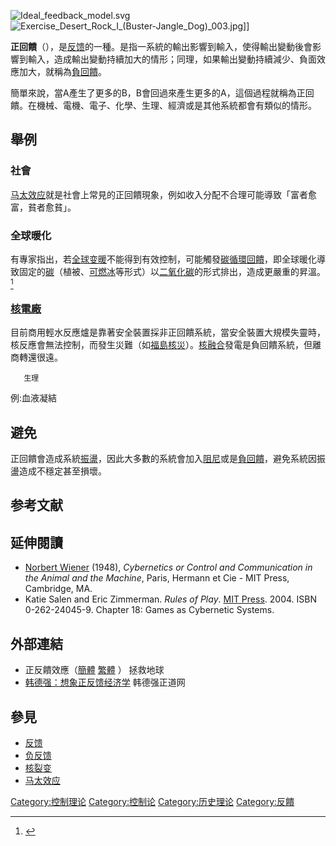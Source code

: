 {{NoteTA
|T=zh-cn:正反馈;zh-hk:正反饋;zh-tw:正回饋;
|1=zh-cn:反馈;zh-hk:反饋; zh-tw:回饋;
|2=zh-cn:全球变暖;zh-tw:全球暖化;
}}
{{Expand English|Positive feedback}}
[[File:Ideal_feedback_model.svg|thumb]]
[[File:Exercise_Desert_Rock_I_(Buster-Jangle_Dog)_003.jpg|thumb]]]]

'''正回饋'''（{{Lang-en|positive feedback}}），是[[反馈|反馈]]的一種。是指一系統的輸出影響到輸入，使得輸出變動後會影響到輸入，造成輸出變動持續加大的情形；同理，如果輸出變動持續減少、負面效應加大，就稱為[[負回饋|負回饋]]。

簡單來說，當A產生了更多的B，B會回過來產生更多的A，這個過程就稱為正回饋。在機械、電機、電子、化學、生理、經濟或是其他系統都會有類似的情形。

== 舉例 ==
=== 社會 ===
[[马太效应|马太效应]]就是社會上常見的正回饋現象，例如收入分配不合理可能導致「富者愈富，貧者愈貧」。

===全球暖化 ===
有專家指出，若[[全球变暖|全球变暖]]不能得到有效控制，可能觸發[[碳循環回饋|碳循環回饋]]，即全球暖化導致固定的[[碳|碳]]（植被、[[可燃冰|可燃冰]]等形式）以[[二氧化碳|二氧化碳]]的形式排出，造成更嚴重的昇溫。<ref>{{cite book|author=馬克·林納斯|title=《[[改變世界的6℃|改變世界的6℃]]》|isbn=9789862411049|language=zh-tw}}</ref>

===[[核電廠|核電廠]]===
目前商用輕水反應爐是靠著安全裝置採非正回饋系統，當安全裝置大規模失靈時，核反應會無法控制，而發生災難（如[[福島核災|福島核災]]）。[[核融合|核融合]]發電是負回饋系統，但離商轉還很遠。

    生理
例:血液凝結

== 避免 ==
正回饋會造成系統[[振盪|振盪]]，因此大多數的系統會加入[[阻尼|阻尼]]或是[[負回饋|負回饋]]，避免系統因振盪造成不穩定甚至損壞。

== 参考文献 ==
{{Reflist}}

==延伸閱讀 ==
{{refend}}
* [[Norbert_Wiener|Norbert Wiener]] (1948), ''Cybernetics or Control and Communication in the Animal and the Machine'', Paris, Hermann et Cie - MIT Press, Cambridge, MA.
* Katie Salen and Eric Zimmerman. ''Rules of Play''. [[MIT_Press|MIT Press]]. 2004. ISBN 0-262-24045-9. Chapter 18: Games as Cybernetic Systems.
{{refend}}

== 外部連結 ==
* 正反饋效應（[http://www.savetheplanet.org.cn/gb/science/positivefeedback.html 簡體] {{Wayback|url=http://www.savetheplanet.org.cn/gb/science/positivefeedback.html |date=20200802231850 }} [http://www.savetheplanet.org.cn/big5/science/positivefeedback.html 繁體] {{Wayback|url=http://www.savetheplanet.org.cn/big5/science/positivefeedback.html |date=20200802231933 }}） 拯救地球
* [http://www.handeqiang.org/ShowPost.asp?ThreadID=1105 韩德强：想象正反馈经济学] {{Wayback|url=http://www.handeqiang.org/ShowPost.asp?ThreadID=1105 |date=20190502100247 }} 韩德强正道网 {{zh-cn}}

== 參見 ==
* [[反馈|反馈]]
* [[负反馈|负反馈]]
* [[核裂变|核裂变]]
* [[马太效应|马太效应]]

[[Category:控制理论|Category:控制理论]]
[[Category:控制论|Category:控制论]]
[[Category:历史理论|Category:历史理论]]
[[Category:反饋|Category:反饋]]